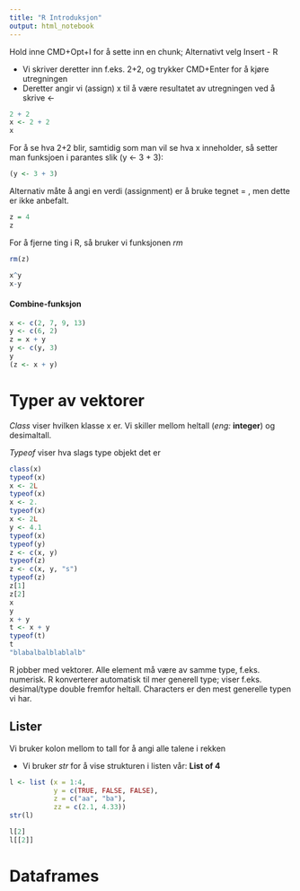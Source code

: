 ```yaml
---
title: "R Introduksjon"
output: html_notebook
---
```


Hold inne CMD+Opt+I for å sette inn en chunk;
Alternativt velg Insert - R

* Vi skriver deretter inn f.eks. 2+2, og trykker CMD+Enter for å kjøre utregningen
* Deretter angir vi (assign) x til å være resultatet av utregningen ved å skrive <-
```r
2 + 2
x <- 2 + 2
x
```
For å se hva 2+2 blir, samtidig som man vil se hva x inneholder, så setter man funksjoen i parantes slik (y <- 3 + 3):
```r
(y <- 3 + 3)
```
Alternativ måte å angi en verdi (assignment) er å bruke tegnet = , men dette er ikke anbefalt.
```r
z = 4
z
```
For å fjerne ting i R, så bruker vi funksjonen *rm*
```r
rm(z)
```

```r
x^y
x-y
```

#### Combine-funksjon
```r
x <- c(2, 7, 9, 13)
y <- c(6, 2)
z = x + y
y <- c(y, 3)
y
(z <- x + y)
```

# Typer av vektorer
*Class* viser hvilken klasse x er. Vi skiller mellom heltall (*eng:* **integer**) og desimaltall.

*Typeof* viser hva slags type objekt det er
```r
class(x)
typeof(x)
x <- 2L
typeof(x)
x <- 2.
typeof(x)
x <- 2L
y <- 4.1
typeof(x)
typeof(y)
z <- c(x, y)
typeof(z)
z <- c(x, y, "s")
typeof(z)
z[1]
z[2]
x
y
x + y
t <- x + y
typeof(t)
t
"blabalbalblablalb"
```
R jobber med vektorer. Alle element må være av samme type, f.eks. numerisk. R konverterer automatisk til mer generell type; viser f.eks. desimal/type double fremfor heltall. Characters er den mest generelle typen vi har.

## Lister
Vi bruker kolon mellom to tall for å angi alle talene i rekken

* Vi bruker *str* for å vise strukturen i listen vår: **List of 4**
```r
l <- list (x = 1:4,
           y = c(TRUE, FALSE, FALSE),
           z = c("aa", "ba"),
           zz = c(2.1, 4.33))
str(l)
```
```r
l[2]
l[[2]]
```

# Dataframes
